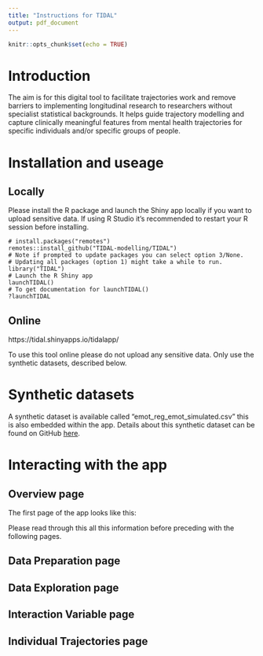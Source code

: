 ```yaml
---
title: "Instructions for TIDAL"
output: pdf_document
---
```


```r
knitr::opts_chunk$set(echo = TRUE)
```

# Introduction

The aim is for this digital tool to facilitate trajectories work and remove barriers to implementing longitudinal research to researchers without specialist statistical backgrounds. It helps guide trajectory modelling and capture clinically meaningful features from mental health trajectories for specific individuals and/or specific groups of people.

# Installation and useage

## Locally

Please install the R package and launch the Shiny app locally if you want to upload sensitive data. If using R Studio it's recommended to restart your R session before installing.

```
# install.packages("remotes")
remotes::install_github("TIDAL-modelling/TIDAL")
# Note if prompted to update packages you can select option 3/None.
# Updating all packages (option 1) might take a while to run.
library("TIDAL")
# Launch the R Shiny app
launchTIDAL()
# To get documentation for launchTIDAL()
?launchTIDAL
```

## Online
https://tidal.shinyapps.io/tidalapp/

To use this tool online please do not upload any sensitive data. Only use the synthetic datasets, described below.

# Synthetic datasets

A synthetic dataset is available called "emot_reg_emot_simulated.csv" this is also embedded within the app. Details about this synthetic dataset can be found on GitHub [here](https://github.com/TIDAL-modelling/TIDAL/blob/main/Documentation/data_README.md).

# Interacting with the app

## Overview page

The first page of the app looks like this:

<insert screenshot here>

Please read through this all this information before preceding with the following pages.

## Data Preparation page

## Data Exploration page

## Interaction Variable page

## Individual Trajectories page



